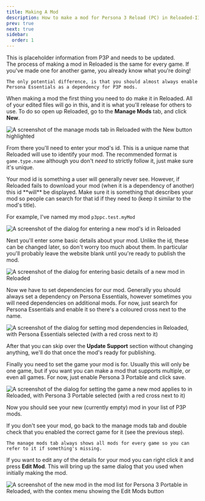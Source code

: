 ```yaml
---
title: Making A Mod
description: How to make a mod for Persona 3 Reload (PC) in Reloaded-II.
prev: true
next: true
sidebar:
  order: 1
---
```



<Aside>This is placeholder information from P3P and needs to be updated.</Aside>

<Aside>
    The process of making a mod in Reloaded is the same for every game. If you've made one for another game, you already know what you're doing!

    The only potential difference, is that you should almost always enable Persona Essentials as a dependency for P3P mods.

</Aside>

When making a mod the first thing you need to do make it in Reloaded. All of your edited files will go in this, and it is what you'll release for others to use.
To do so open up Reloaded, go to the **Manage Mods** tab, and click **New**.

![A screenshot of the manage mods tab in Reloaded with the New button highlighted](../../../../../assets/general/getting-started/making-a-mod/new-mod.png)

From there you'll need to enter your mod's id. This is a unique name that Reloaded will use to identify your mod. The recommended format is `game.type.name` although you don't _need_ to strictly follow it, just make sure it's unique.

<Aside type="caution">
  Your mod id is something a user will generally never see. However, if Reloaded
  fails to download your mod (when it is a dependency of another) this id
  **will** be displayed. Make sure it is something that describes your mod so
  people can search for that id if they need to (keep it similar to the mod's
  title).
</Aside>

For example, I've named my mod `p3ppc.test.myMod`

![A screenshot of the dialog for entering a new mod's id in Reloaded](../../../../../assets/p3p/getting-started/making-a-mod/new-mod-id.png)

Next you'll enter some basic details about your mod. Unlike the id, these can be changed later, so don't worry too much about them. In particular you'll probably leave the website blank until you're ready to publish the mod.

![A screenshot of the dialog for entering basic details of a new mod in Reloaded](../../../../../assets/general/getting-started/making-a-mod/new-mod-details.png)

Now we have to set dependencies for our mod. Generally you should always set a dependency on Persona Essentials, however sometimes you will need dependencies on additional mods.
For now, just search for Persona Essentials and enable it so there's a coloured cross next to the name.

![A screenshot of the dialog for setting mod dependencies in Reloaded, with Persona Essentials selected (with a red cross next to it)](../../../../../assets/general/getting-started/making-a-mod/new-mod-dependencies.png)

After that you can skip over the **Update Support** section without changing anything, we'll do that once the mod's ready for publishing.

Finally you need to set the game your mod is for. Usually this will only be one game, but if you want you can make a mod that supports multiple, or even all games.
For now, just enable Persona 3 Portable and click save.

![A screenshot of the dialog for setting the game a new mod applies to in Reloaded, with Persona 3 Portable selected (with a red cross next to it)](../../../../../assets/p3p/getting-started/making-a-mod/new-mod-game.png)

Now you should see your new (currently empty) mod in your list of P3P mods.

<Aside type="tip">
    If you don't see your mod, go back to the manage mods tab and double check that you enabled the correct game for it (see the previous step).

    The manage mods tab always shows all mods for every game so you can refer to it if something's missing.

</Aside>

If you want to edit any of the details for your mod you can right click it and press **Edit Mod**. This will bring up the same dialog that you used when initially making the mod.

![A screenshot of the new mod in the mod list for Persona 3 Portable in Reloaded, with the contex menu showing the Edit Mods button](../../../../../assets/p3p/getting-started/making-a-mod/new-mod-edit.png)
